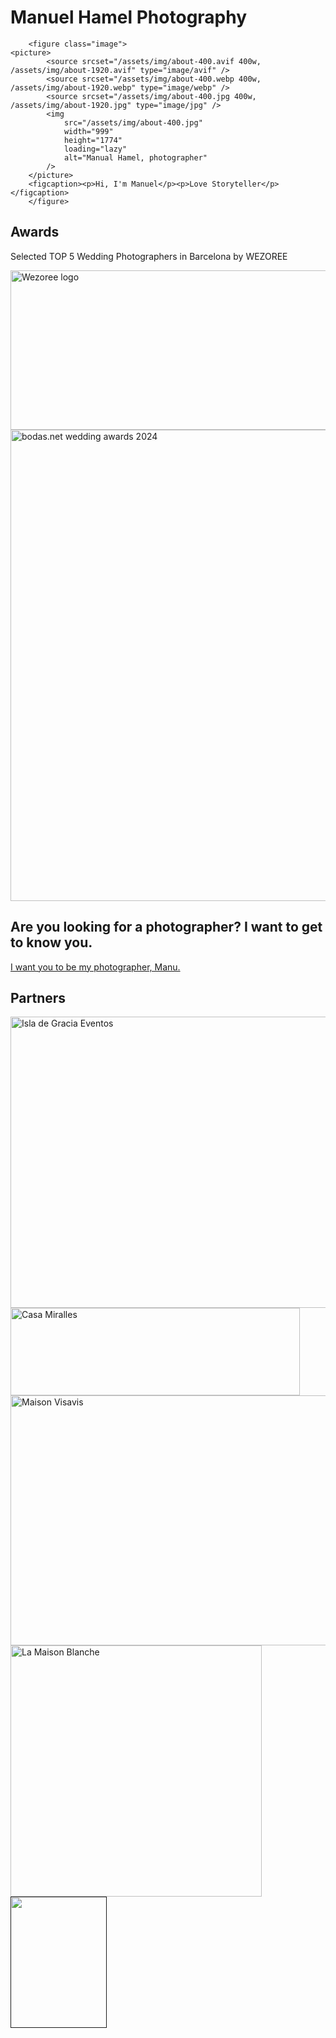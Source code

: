 # Manuel Hamel Photography

    	<figure class="image">
    <picture>
    		<source srcset="/assets/img/about-400.avif 400w, /assets/img/about-1920.avif" type="image/avif" />
    		<source srcset="/assets/img/about-400.webp 400w, /assets/img/about-1920.webp" type="image/webp" />
    		<source srcset="/assets/img/about-400.jpg 400w, /assets/img/about-1920.jpg" type="image/jpg" />
    		<img
    			src="/assets/img/about-400.jpg"
    			width="999"
    			height="1774"
    			loading="lazy"
    			alt="Manual Hamel, photographer"
    		/>
    	</picture>
    	<figcaption><p>Hi, I'm Manuel</p><p>Love Storyteller</p></figcaption>
    	</figure>

## Awards

Selected TOP 5 Wedding Photographers in Barcelona by WEZOREE

<img src="/assets/awards/wezoree.png" alt="Wezoree logo" width="1500" height="255" loading="lazy" />

<img src="/assets/awards/bodas-award.png" alt="bodas.net wedding awards 2024" width="754" height="754" loading="lazy" />

## Are you looking for a photographer? I want to get to know you.

<a class="button" href="mailto:manuel@mh-photography.com">
	I want you to be my photographer, Manu.
</a>

## Partners

<a href="https://www.isladegraciaeventos.com/" target="_blank" rel="external noopener">
	<img src="/assets/partners/isla-de-gracia.png" alt="Isla de Gracia Eventos" width="705" height="466" loading="lazy" />
</a>

<a href="https://casamiralles.com/" target="_blank" rel="external noopener">
	<img src="/assets/partners/casa-miralles.png" alt="Casa Miralles" width="463" height="140" loading="lazy" />
</a>
<a href="https://maison-visavis.com/" target="_blank" rel="external noopener">
	<img src="/assets/partners/maison-visavis.png" alt="Maison Visavis" width="800" height="400" loading="lazy" />
</a>
<a href="https://maisonblanche.be/" target="_blank" rel="external noopener">
	<img src="/assets/partners/maison-blanche.png" alt="La Maison Blanche" width="402" height="402" loading="lazy" />
</a>
<a href="" target="_blank" rel="external noopener">
	<img src="/assets/partners/ps.png" alt="" width="154" height="210" loading="lazy" />
</a>
